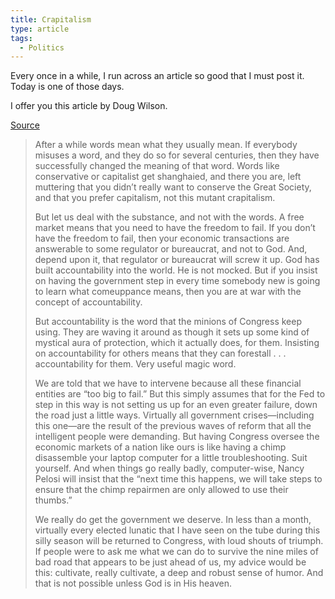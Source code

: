 ```yaml
---
title: Crapitalism
type: article
tags:
  - Politics
---
```


Every once in a while, I run across an article so good that I must post it. Today is one of those days.

I offer you this article by Doug Wilson.

[Source](http://www.dougwils.com/index.asp?Action=Anchor&CategoryID=1&BlogID=5963)

> After a while words mean what they usually mean. If everybody misuses a word, and they do so for several centuries, then they have successfully changed the meaning of that word. Words like conservative or capitalist get shanghaied, and there you are, left muttering that you didn’t really want to conserve the Great Society, and that you prefer capitalism, not this mutant crapitalism.
> 
> But let us deal with the substance, and not with the words. A free market means that you need to have the freedom to fail. If you don’t have the freedom to fail, then your economic transactions are answerable to some regulator or bureaucrat, and not to God. And, depend upon it, that regulator or bureaucrat will screw it up. God has built accountability into the world. He is not mocked. But if you insist on having the government step in every time somebody new is going to learn what comeuppance means, then you are at war with the concept of accountability.
> 
> But accountability is the word that the minions of Congress keep using. They are waving it around as though it sets up some kind of mystical aura of protection, which it actually does, for them. Insisting on accountability for others means that they can forestall . . . accountability for them. Very useful magic word.
> 
> We are told that we have to intervene because all these financial entities are “too big to fail.” But this simply assumes that for the Fed to step in this way is not setting us up for an even greater failure, down the road just a little ways. Virtually all government crises—including this one—are the result of the previous waves of reform that all the intelligent people were demanding. But having Congress oversee the economic markets of a nation like ours is like having a chimp disassemble your laptop computer for a little troubleshooting. Suit yourself. And when things go really badly, computer-wise, Nancy Pelosi will insist that the “next time this happens, we will take steps to ensure that the chimp repairmen are only allowed to use their thumbs.”
> 
> We really do get the government we deserve. In less than a month, virtually every elected lunatic that I have seen on the tube during this silly season will be returned to Congress, with loud shouts of triumph. If people were to ask me what we can do to survive the nine miles of bad road that appears to be just ahead of us, my advice would be this: cultivate, really cultivate, a deep and robust sense of humor. And that is not possible unless God is in His heaven.
